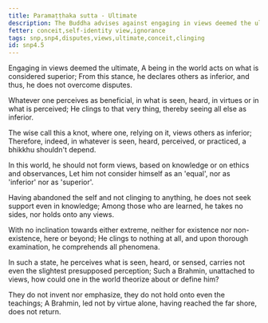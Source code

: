 ```yaml
---
title: Paramaṭṭhaka sutta - Ultimate
description: The Buddha advises against engaging in views deemed the ultimate, as it leads to disputes and clinging to views and doesn't lead to the cessation of suffering.
fetter: conceit,self-identity view,ignorance
tags: snp,snp4,disputes,views,ultimate,conceit,clinging
id: snp4.5
---
```


Engaging in views deemed the ultimate,
A being in the world acts on what is considered superior;
From this stance, he declares others as inferior,
and thus, he does not overcome disputes.

Whatever one perceives as beneficial,
in what is seen, heard, in virtues or in what is perceived;
He clings to that very thing,
thereby seeing all else as inferior.

The wise call this a knot,
where one, relying on it, views others as inferior;
Therefore, indeed, in whatever is seen, heard, perceived,
or practiced, a bhikkhu shouldn't depend.

In this world, he should not form views,
based on knowledge or on ethics and observances,
Let him not consider himself as an 'equal',
nor as 'inferior' nor as 'superior'.

Having abandoned the self and not clinging to anything,
he does not seek support even in knowledge;
Among those who are learned, he takes no sides,
nor holds onto any views.

With no inclination towards either extreme,
neither for existence nor non-existence, here or beyond;
He clings to nothing at all,
and upon thorough examination, he comprehends all phenomena.

In such a state, he perceives what is seen, heard, or sensed,
carries not even the slightest presupposed perception;
Such a Brahmin, unattached to views,
how could one in the world theorize about or define him?

They do not invent nor emphasize,
they do not hold onto even the teachings;
A Brahmin, led not by virtue alone,
having reached the far shore, does not return.